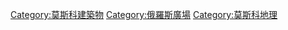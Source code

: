 {{Commonscat|Squares of Moscow}}

[[Category:莫斯科建築物|Category:莫斯科建築物]]
[[Category:俄羅斯廣場|Category:俄羅斯廣場]]
[[Category:莫斯科地理|Category:莫斯科地理]]